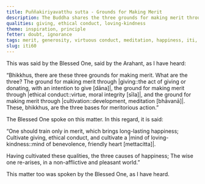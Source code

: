 ```yaml
---
title: Puññakiriyavatthu sutta - Grounds for Making Merit
description: The Buddha shares the three grounds for making merit through cultivation of  1) giving, 2) ethical conduct, and 3) a mind of loving-kindness.
qualities: giving, ethical conduct, loving-kindness
theme: inspiration, principle
fetter: doubt, ignorance
tags: merit, generosity, virtuous conduct, meditation, happiness, iti, iti50-99
slug: iti60
---
```


This was said by the Blessed One, said by the Arahant, as I have heard:

“Bhikkhus, there are these three grounds for making merit. What are the three? The ground for making merit through |giving::the act of giving or donating, with an intention to give [dāna]|, the ground for making merit through |ethical conduct::virtue, moral integrity [sīla]|, and the ground for making merit through |cultivation::development, meditation [bhāvanā]|. These, bhikkhus, are the three bases for meritorious action.”

The Blessed One spoke on this matter. In this regard, it is said:

“One should train only in merit,
which brings long-lasting happiness;
Cultivate giving, ethical conduct,
and cultivate a |mind of loving-kindness::mind of benevolence, friendly heart [mettacitta]|.

Having cultivated these qualities,
the three causes of happiness;
The wise one re-arises,
in a non-afflictive and pleasant world.”

This matter too was spoken by the Blessed One, as I have heard.